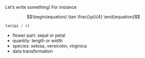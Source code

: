 Let's write something!  For instance

$$\begin{equation}
\tan \frac{\pi}{4}
\end{equation}$$

```r
tan(pi / 4)
```

* flower part: sepal or petal
* quantity: length or width
* species: setosa, versicolor, virginica
* data transformation
